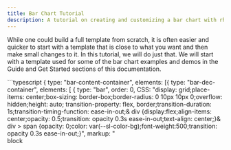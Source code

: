 ```yaml
---
title: Bar Chart Tutorial
description: A tutorial on creating and customizing a bar chart with rhp-core.
---
```


While one could build a full template from scratch, it is often easier and quicker to start with a template that is close to what you want and then make small changes to it.
In this tutorial, we will do just that. We will start with a template used for some of the bar chart examples and demos in the Guide and Get Started sections of this documentation.

<Tabs>
	<TabItem label="Chart">
    <SimpleBarPlot 
        className="component-guide-s-plot" 
        dataArray={[[10], [4], [6], [7], [2]]} 
        max={13.5} 
        width="565px" 
        labels={["A"]} 
        color="var(--sl-color-text)" 
        style={{marginTop: "1.5rem"}} 
        height="460px" 
        showCCLabel={false}
        client:only 
    />
  </TabItem>
	<TabItem label="Template" >
    <div className=" [&>.astro-code]:max-h-[468px]">
    ```typescript
    {
        type: "bar-content-container",
        elements: [{
                    type: "bar-dec-container",
                    elements: [
                                {
                                    type: "bar",
                                    order: 0,
                                    CSS: "display: grid;place-items: center;box-sizing: border-box;border-radius: 0 10px 10px 0;overflow: hidden;height: auto; transition-property: flex, border;transition-duration: 1s;transition-timing-function: ease-in-out;& div {display:flex;align-items: center;opacity: 0.5;transition: opacity 0.3s ease-in-out;text-align: center;}& div > span {opacity: 0;color: var(--sl-color-bg);font-weight:500;transition: opacity 0.3s ease-in-out;}",
                                    markup: "<div style='background-color: {{color}};height:100%;width:100%;justify-content: center;'><span>block</span></div>",
                                },
                                {
                                    type: "decoration",
                                    order: 1,
                                    useData: true,
                                    CSS: "align-items: center;height: 100%;& > div {opacity: 0.5;transition: opacity 0.3s ease-in-out;transition: border 0.4s ease-in; border-style: none; border-width: 3px;}",
                                    markup: "<div style='border-radius: 10px;border-color: {{color}};color: {{color}};height: 100%;aspect-ratio: 1/1;display: grid;place-items: center;grid-template: 1fr / 1fr;'><div class='block-value' style='transition: opacity 0.2s ease-in-out;grid-column: 1 / 1; grid-row: 1 / 1;'>{{$dataValue}}</div><div class='block-text' style='transition: opacity 0.2s ease-in-out 0.2s;opacity: 0;grid-column: 1 / 1; grid-row: 1 / 1;'>block</div></div>",
                                },
                                ],
                    CSS: "padding-top: 12px;padding-bottom: 12px;gap: 24px;background: none;& .bar-decoration > div:hover {opacity: 1;border-style: solid;}& .bar > div:hover {opacity: 1;}& .bar > div:hover span {opacity: 1;}& .bar-decoration > div:hover .block-text {opacity: 1!important;}& .bar-decoration > div:hover .block-value {opacity: 0;}",
                    decorationWidth: "52px",
                    order: 0,
                    }, 
                ],
        decorationWidth: "10%",
        order: 1,
        CSS:"overflow: visible!important;",
    },
    {
        type: "decoration",
        order: 0,
        CSS: "height: 100%;opacity: 0.5;transition: opacity 0.3s ease-in-out;&:hover {opacity: 1;} &:hover .block-text {opacity: 1!important;} &:hover .block-value {opacity: 0;}",
        markup: "<div style='width: 100%; height: 100%; border-right:  3px solid {{color}};padding-top: 12px;padding-bottom: 12px;'><div style='border-radius: 10px;border: 3px solid {{color}};height: 100%;aspect-ratio: 1/1;margin-right: 24px;margin-left: 24px;display: grid;place-items: center;grid-template: 1fr / 1fr;'><div class='block-value' style='transition: opacity 0.2s ease-in-out;grid-column: 1 / 1; grid-row: 1 / 1;'>{{bar-label}}</div><div class='block-text' style='transition: opacity 0.2s ease-in-out 0.2s;opacity: 0;grid-column: 1 / 1; grid-row: 1 / 1;'>block</div></div></div>",
    }
    ```
    </div>
  </TabItem>
	<TabItem label="Data">
    <div className=" [&>.astro-code]:h-[468px]">
    ```js
    // Data that will determine length of bars.
    // First bar has value 10 and so on..
    data = [[10], [4], [6], [7], [2]]   

    // Maximum value bars can have
    dataMax = 13.5      
    
    // Variable data to be inserted at the places indicated 
    // by double curly braces in the template.
    // You can use css variable to facilitate matching global theme.
    vars = {
      "color": ["var(--sl-color-text)"],  
      "bar-label": ["A"],
    }
    ```
    </div>
  </TabItem>
</Tabs>

First, we should remove the texts that says "block" from the decorations and bars along with most of the related hover effects and transitions. 
We can also remove the rounded borders from the decorations and adjust spacing.

<Tabs>
	<TabItem label="Chart">
    <SimpleBarPlot 
      className="component-guide-s-plot" 
      dataArray={[[10], [4], [6], [7], [2]]} 
      max={12} 
      width="565px" 
      labels={["A"]} 
      color="var(--sl-color-text)" 
      style={{marginTop: "1.5rem"}} 
      height="460px" 
      template={0}
      client:only 
    />
  </TabItem>
	<TabItem label="Template" >
    <div className=" [&>.astro-code]:max-h-[468px]">
    ```typescript
    {
      type: "bar-content-container",
      elements: [{
                    type: "bar-dec-container",
                    elements: [
                                {
                                  type: "bar",
                                  order: 0,
                                  CSS: "box-sizing: border-box;border-radius: 0 10px 10px 0;overflow: hidden;height: auto; transition-property: flex;transition-duration: 0.4s;transition-timing-function: ease-in-out;",
                                  markup: "<div style='background-color: {{color}};height:100%;width:100%;'></div>",
                                },
                                {
                                  type: "decoration",
                                  order: 1,
                                  useData: true,
                                  CSS: "height: 100%;aspect-ratio: 1/2;display: flex; justify-content: center;align-items: center;opacity: 0; transition: opacity 0.4s ease-in-out;.full-bar:hover & {opacity: 1;}",
                                  markup: "<div style='color: {{color}};'>{{$dataValue}}</div>",
                                },
                              ],
                    CSS: "padding-top: 12px;padding-bottom: 12px;background: none;",
                    decorationWidth: "52px",
                    order: 1,
                  }, 
                ],
      decorationWidth: "10%",
      order: 1,
    },
    {
      type: "decoration",
      order: 0,
      CSS: "height: 100%;",
      markup: "<div style='width: 100%; height: 100%; border-right:  3px solid {{color}};padding-top: 12px;padding-bottom: 12px;'><div style='color: {{color}};height: 100%;aspect-ratio: 1/1;margin-right: 8px;margin-left: 8px;display: flex; justify-content: center;align-items: center;'><span>{{bar-label}}</span></div></div>",
    }
    ```
    </div>
  </TabItem>
	<TabItem label="Data">
    <div className=" [&>.astro-code]:h-[468px]">
    ```js
    // Data that will determine length of bars.
    // First bar has value 10 and so on..
    data = [[10], [4], [6], [7], [2]]   

    // Maximum value bars can have
    dataMax = 12      
    
    // Variable data to be inserted at the places indicated 
    // by double curly braces in the template.
    // You can use css variable to facilitate matching global theme.
    vars = {
      "color": ["var(--sl-color-text)"],  
      "bar-label": ["A"],
    }
    ```
    </div>
  </TabItem>
</Tabs>

Of course, css and markup allow many ways to achieve the same visual result. 
In the template above, we center the label text and the bar value text vertically and horizontally using flexbox. 
To center the decoration text while keeping the previous dimensions of the decorations we wrap each piece of text in an extra div.
We also add `opacity: 0; transition: opacity 0.4s ease-in-out;.full-bar:hover & {opacity: 1;}` to the decoration that shows the bar's 
data value so that it is invisible by default and becomes visible when the bar is hovered over.

:::note
The chart examples in the docs change opacity when hovered over due to global styles/css. In other words, the templates presented here are not responsible for this behavior.
:::

Now we want the bar labels to show different text for each bar. 
We can do that by changing `"bar-label": ["A"]` to `"bar-label": ["A", "B", "C", "D", "E"]` in the `vars` data object:

<Tabs>
	<TabItem label="Chart">
    <SimpleBarPlot 
      className="component-guide-s-plot" 
      dataArray={[[10], [4], [6], [7], [2]]} 
      max={12} 
      width="565px" 
      labels={["A", "B", "C", "D", "E"]} 
      color="var(--sl-color-text)" 
      style={{marginTop: "1.5rem"}} 
      height="460px" 
      template={0}
      client:only 
    />
  </TabItem>
	<TabItem label="Template" >
    <div className=" [&>.astro-code]:max-h-[468px]">
    ```typescript
    {
      type: "bar-content-container",
      elements: [{
                    type: "bar-dec-container",
                    elements: [
                                {
                                  type: "bar",
                                  order: 0,
                                  CSS: "box-sizing: border-box;border-radius: 0 10px 10px 0;overflow: hidden;height: auto; transition-property: flex;transition-duration: 0.4s;transition-timing-function: ease-in-out;",
                                  markup: "<div style='background-color: {{color}};height:100%;width:100%;'></div>",
                                },
                                {
                                  type: "decoration",
                                  order: 1,
                                  useData: true,
                                  CSS: "height: 100%;aspect-ratio: 1/2;display: flex; justify-content: center;align-items: center;opacity: 0; transition: opacity 0.4s ease-in-out;.full-bar:hover & {opacity: 1;}",
                                  markup: "<div style='color: {{color}};'>{{$dataValue}}</div>",
                                },
                              ],
                    CSS: "padding-top: 12px;padding-bottom: 12px;background: none;",
                    decorationWidth: "52px",
                    order: 1,
                  }, 
                ],
      decorationWidth: "10%",
      order: 1,
    },
    {
      type: "decoration",
      order: 0,
      CSS: "height: 100%;",
      markup: "<div style='width: 100%; height: 100%; border-right:  3px solid {{color}};padding-top: 12px;padding-bottom: 12px;'><div style='color: {{color}};height: 100%;aspect-ratio: 1/1;margin-right: 8px;margin-left: 8px;display: flex; justify-content: center;align-items: center;'><span>{{bar-label}}</span></div></div>",
    }
    ```
    </div>
  </TabItem>
	<TabItem label="Data">
    <div className=" [&>.astro-code]:h-[468px]">
    ```js
    // Data that will determine length of bars.
    // First bar has value 10 and so on..
    data = [[10], [4], [6], [7], [2]]   

    // Maximum value bars can have
    dataMax = 12      
    
    // Variable data to be inserted at the places indicated 
    // by double curly braces in the template.
    // You can use css variable to facilitate matching global theme.
    vars = {
      "color": ["var(--sl-color-text)"],  
      "bar-label": ["A", "B", "C", "D", "E"],
    }
    ```
    </div>
  </TabItem>
</Tabs>


## Bars of different colors
With a few simple changes, we can have each of the bars be a different color.
First, we change the value of the `color` variable in the `vars` object.
We can choose any color we want in any format that css supports. We can also use css variables which can be handy if you want to match your project's theme.
In this tutorial, we will change it from `["var(--sl-color-text)"]` to `["red", "blue", "green", "yellow", "purple"]`.

<Tabs>
	<TabItem label="Chart">
    <SimpleBarPlot 
      className="component-guide-s-plot" 
      dataArray={[[10], [4], [6], [7], [2]]} 
      max={12} 
      width="565px" 
      labels={["A", "B", "C", "D", "E"]} 
      style={{marginTop: "1.5rem"}} 
      height="460px" 
      template={0}
      color={["red", "blue", "green", "yellow", "purple"]}
      client:only 
    />
  </TabItem>
	<TabItem label="Template" >
    <div className=" [&>.astro-code]:max-h-[468px]">
    ```typescript
    {
      type: "bar-content-container",
      elements: [{
                    type: "bar-dec-container",
                    elements: [
                                {
                                  type: "bar",
                                  order: 0,
                                  CSS: "box-sizing: border-box;border-radius: 0 10px 10px 0;overflow: hidden;height: auto; transition-property: flex;transition-duration: 0.4s;transition-timing-function: ease-in-out;",
                                  markup: "<div style='background-color: {{color}};height:100%;width:100%;'></div>",
                                },
                                {
                                  type: "decoration",
                                  order: 1,
                                  useData: true,
                                  CSS: "height: 100%;aspect-ratio: 1/2;display: flex; justify-content: center;align-items: center;opacity: 0; transition: opacity 0.4s ease-in-out;.full-bar:hover & {opacity: 1;}",
                                  markup: "<div style='color: {{color}};'>{{$dataValue}}</div>",
                                },
                              ],
                    CSS: "padding-top: 12px;padding-bottom: 12px;background: none;",
                    decorationWidth: "52px",
                    order: 1,
                  }, 
                ],
      decorationWidth: "10%",
      order: 1,
    },
    {
      type: "decoration",
      order: 0,
      CSS: "height: 100%;",
      markup: "<div style='width: 100%; height: 100%; border-right:  3px solid {{color}};padding-top: 12px;padding-bottom: 12px;'><div style='color: {{color}};height: 100%;aspect-ratio: 1/1;margin-right: 8px;margin-left: 8px;display: flex; justify-content: center;align-items: center;'><span>{{bar-label}}</span></div></div>",
    }
    ```
    </div>
  </TabItem>
	<TabItem label="Data">
    <div className=" [&>.astro-code]:h-[468px]">
    ```js
    // Data that will determine length of bars.
    // First bar has value 10 and so on..
    data = [[10], [4], [6], [7], [2]]   

    // Maximum value bars can have
    dataMax = 12      
    
    // Variable data to be inserted at the places indicated 
    // by double curly braces in the template.
    // You can use css variable to facilitate matching global theme.
    vars = {
      "color": ["red", "blue", "green", "yellow", "purple"],  
      "bar-label": ["A", "B", "C", "D", "E"],
    }
    ```
    </div>
  </TabItem>
</Tabs>
Its not very conventional to have the entire core-component take on the new color. 
We can change the color of the `<Decoration>` that contains the label and line segment that forms part of the zero-axis line.
To do this, we first make a change to the template. We change the markup in the last `decoration` object to use a different variable 
(lets call it `label-color`) and then we add the `label-color` variable to the `vars` object.

<Tabs>
	<TabItem label="Chart">
    <SimpleBarPlot 
      className="component-guide-s-plot" 
      dataArray={[[10], [4], [6], [7], [2]]} 
      max={12} 
      width="565px" 
      labels={["A", "B", "C", "D", "E"]} 
      labelColor={["var(--sl-color-text)"]} 
      style={{marginTop: "1.5rem"}} 
      height="460px" 
      template={0}
      color={["red", "blue", "green", "yellow", "purple"]}
      client:only 
    />
  </TabItem>
	<TabItem label="Template" >
    <div className=" [&>.astro-code]:max-h-[468px]">
    ```typescript
    {
      type: "bar-content-container",
      elements: [{
                    type: "bar-dec-container",
                    elements: [
                                {
                                  type: "bar",
                                  order: 0,
                                  CSS: "box-sizing: border-box;border-radius: 0 10px 10px 0;overflow: hidden;height: auto; transition-property: flex;transition-duration: 0.4s;transition-timing-function: ease-in-out;",
                                  markup: "<div style='background-color: {{color}};height:100%;width:100%;'></div>",
                                },
                                {
                                  type: "decoration",
                                  order: 1,
                                  useData: true,
                                  CSS: "height: 100%;aspect-ratio: 1/2;display: flex; justify-content: center;align-items: center;opacity: 0; transition: opacity 0.4s ease-in-out;.full-bar:hover & {opacity: 1;}",
                                  markup: "<div style='color: {{color}};'>{{$dataValue}}</div>",
                                },
                              ],
                    CSS: "padding-top: 12px;padding-bottom: 12px;background: none;",
                    decorationWidth: "52px",
                    order: 1,
                  }, 
                ],
      decorationWidth: "10%",
      order: 1,
    },
    {
      type: "decoration",
      order: 0,
      CSS: "height: 100%;",
      markup: "<div style='width: 100%; height: 100%; border-right:  3px solid {{label-color}};padding-top: 12px;padding-bottom: 12px;'><div style='color: {{label-color}};height: 100%;aspect-ratio: 1/1;margin-right: 8px;margin-left: 8px;display: flex; justify-content: center;align-items: center;'><span>{{bar-label}}</span></div></div>",
    }
    ```
    </div>
  </TabItem>
	<TabItem label="Data">
    <div className=" [&>.astro-code]:h-[468px]">
    ```js
    // Data that will determine length of bars.
    // First bar has value 10 and so on..
    data = [[10], [4], [6], [7], [2]]   

    // Maximum value bars can have
    dataMax = 12      
    
    // Variable data to be inserted at the places indicated 
    // by double curly braces in the template.
    // You can use css variable to facilitate matching global theme.
    vars = {
      "color": ["red", "blue", "green", "yellow", "purple"],  
      "bar-label": ["A", "B", "C", "D", "E"],
      "label-color": ["var(--sl-color-text)"],
    }
    ```
    </div>
  </TabItem>
</Tabs>

To summarize, we changed `"color": ["var(--sl-color-text)"]` to `"color": ["red", "blue", "green", "yellow", "purple"]` to change the colors used by each core-component. Then we changed `{{color}}` to `{{label-color}}` in the last `markup` property (at the end/bottom of the template) and then finally, we added `"label-color": ["var(--sl-color-text)"]` to the `vars` data object.
:::note
Variable names (the keys in the `vars` object) can be anything you want and don't have to conform to camel case or other naming conventions. 
Just make sure the text inside the double curly braces matches the corresponding key in the `vars` object.
:::
